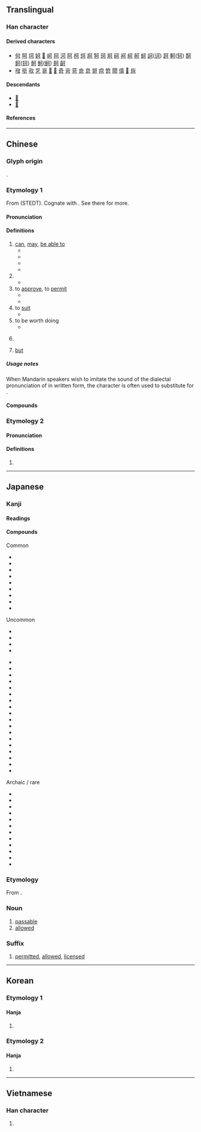 {{also|句}}
{{character info}}
{{character info|🉑}}
==Translingual==
{{stroke order|stroke=5}}
{{stroke order|type=animate}}

===Han character===
{{Han char|rn=30|rad=口|as=02|sn=5|four=10620|canj=MNR|ids=⿹丁口}}

====Derived characters====
* [[何]] [[呵]] [[坷]] [[妸]] [[𡥚]] [[㞹]] [[抲]] [[河]] [[阿]] [[柯]] [[炣]] [[牁]] [[牱]] [[珂]] [[胢]] [[砢]] [[袔]] [[䋍]] [[舸]] [[蚵]] [[訶]]([[诃]]) [[跒]] [[軻]]([[轲]]) [[酠]] [[鈳]]([[钶]]) [[䯊]] [[魺]]([[鲄]]) [[鴚]] [[䶗]]
* [[㪃]] [[㪼]] [[㰤]] [[㐓]] [[哥]] [[𠶘]] [[𠽚]] [[奇]] [[岢]] [[苛]] [[㱒]] [[竒]] [[哿]] [[疴]] [[笴]] [[閜]] [[㑸]] [[𤠄]] [[㫊]]

====Descendants====
* [[𛀙]]
* [[𛀚]]

====References====
{{Han ref|kx=0172.120|dkj=03245|dj=0383.070|hdz=10567.070|uh=53EF}}

----

==Chinese==
{{zh-forms}}

===Glyph origin===
{{Han etym}}
{{Han compound|口|丂|c1=s|c2=p|ls=psc}}.

===Etymology 1===
From {{inh|zh|sit-pro|*m-kal ⪤ *s-gal||back (lower); kidney; load; carry}} (STEDT). Cognate with {{och-l|荷|to carry}}. See there for more.

====Pronunciation====
{{zh-pron
|m=kě
|m-s=
|c=ho2
|c-t=
|g=
|h=pfs=khó
|j=
|mb=kǒ̤
|md=kō̤
|mn=xm,zz,tw:khó/qz:khóⁿ/khóa
|mn_note=khó/khóⁿ - literary; khóa - vernacular
|mn-t=ko2
|w=2khu
|x=
|mc=y
|oc=y
|ma=
|cat=v,suf,adv
}}

====Definitions====
{{zh-hanzi}}

# [[can]], [[may]], [[be able to]]
#* {{zh-l|可能|possibly}}
#* {{zh-l|可以|can}}
#* {{zh-x|這 袋子{zi} 可 盛 五十 公斤。|This bag '''can''' hold 50 kilos.}}
#* {{zh-x|他 沒有 家 可 住。|He had no place to live.}}
# {{n-g|Particle used for emphasis.}}
#* {{zh-x|我 可 不 太 知道。|I don't '''really''' know.}}
# to [[approve]], to [[permit]]
#* {{zh-l|許可|to permit, to allow}}
#* {{zh-l|認可|to approve}}
# to [[suit]]
#* {{zh-l|可心|satisfying}}
# to be worth doing
#* {{zh-x|展覽 的{dí}確 '''可''' 看。|The exhibition is really '''worth''' seeing.}}
# {{n-g|Prefix attached to verbs, expressing possibility and turning them into adjectives. Similar to the English suffix {{m|en|-able}}.}}
#: {{zh-x|可吃|edible}}
#: {{zh-x|可愛|lovely}}
#: {{zh-x|可憐|pitiful}}
# [[but]]
#: {{zh-syn|可是}}

=====Usage notes=====
When Mandarin speakers wish to imitate the sound of the dialectal pronunciation of {{lang|zh|可}} in  written form, the character {{zh-l|闊}} is often used to substitute for {{lang|zh|可}}.
: {{zh-x|闊以|{{n-g|imitates the sound of {{zh-l|可以}} in dialectal Chinese}}}}
: {{zh-x|闊落|{{n-g|imitates the sound of {{zh-l|可樂}} in dialectal Chinese}}}}

====Compounds====
{{zh-der|一無可取|一蹴可幾|不卜可知|不可|不可一世|不可不|不可以|不可企及|不可偏廢|不可勝原|不可勝數|不可勝書|不可勝紀|不可勝言|不可勝計|不可勝記|不可及|不可名字|不可名狀|不可向邇|不可多得|不可得|不可思議|不可意|不可或缺|不可抗力|不可抗拒|不可捉摸|不可收拾|不可救藥|不可數|不可期|不可枚舉|不可測|不可為|不可狀|不可理喻|不可理解|不可當|不可知|不可知論|不可磨滅|不可終日|不可耐|不可能|不可言|不可言喻|不可言宣|不可諱言|不可踰越|不可開交|不可限量|不可靠|不小可|不置可否|乃可|乍可|乏善可陳|乖覺可喜|九原可作|也可|也未可知|人盡可夫|人言可畏|來者可追|依違兩可|依阿兩可|便可|俗不可耐|倚馬可待|僅可|光可鑑人|兩可|其情可憫|冬日可愛|刻可|前車可鑒|功不可沒|勢不可當|南山可移|印可|即可|只可|可不|可不好|可不是|可不道|可乘之機|可乘之隙|可也|可了不得|可事|可人|可人意|可人憎|可人憐|可什麼|可以|可任|可但|可作|可佩|可便|可信|可倫坡|可兀的|可兒|可冀|可則|可加|可厭|可厭相|可又來|可取|可口|可可|可可的|可否|可哀|可喜|可喜可賀|可喜娘|可嘆|可嘉|可圈可點|可堪|可塑性|可奈|可好|可嫌|可孕物質|可就|可巧|可待|可待因|可心|可念|可怕|可怖|可怪|可恃|可恥|可恨|可悲|可惜|可惡|可惱|可想而知|可意|可意人|可愛|可感|可慮|可憎|可憎娘|可憎才|可憐|可憐生|可憐蟲|可憐見|可操左券|可擦擦|可教性|可敦|可敬|可早|可是|可是來|可曾|可有可無|可望|可樂|可欲|可欽|可歌可泣|可歎|可正是|可氣|可溶性|可煞|可煞作怪|可燃性|可燃物|可甚麼|可畏|可疑|可看性|可矜|可知|可知是好|可知道|可磕擦|可磣|可笑|可罪|可耕地|可能|可能性|可著|可蘭經|可行|可見|可見一斑|可見度|可親|可覷|可觀|可言|可謂|可議|可讀性|可變性|可變資本|可貴|可賀|可賀敦|可身|可逆反應|可造之材|可週|可鄙|可離|可靠|可風|可飲水|可駭|可體|史可法|咄嗟可辦|和藹可親|唾手可取|唾手可得|嚴可均|均可|垂手可得|堅不可摧|堪可|夏日可畏|多可|大可|大可不必|大有可為|大有可觀|大雅可觀|天可憐見|天地可表|奇貨可居|妙不可言|孝行可嘉|孺子可教|安可|密不可分|富可敵國|寥寥可數|寧可|小可|尚可|尚可喜|尚有可為|屈指可數|岌岌可危|巧不可階|差可|張可久|形跡可疑|彰彰可據|後會可期|後生可畏|忍無可忍|志不可奪|志不可滿|怒不可抑|怒不可遏|急不可待|急不可耐|悲不可抑|情有可原|惟天可表|愚不可及|憨狀可掬|指日可待|摸棱兩可|摸稜兩可|敖不可長|斷乎不可|易可|時不可失|暗室可欺|有何不可|有例可援|有利可圖|有案可查|有案可稽|有機可乘|有隙可乘|未可厚非|未可限量|未嘗不可|未知可否|未置可否|核可|棄之可惜|楚楚可憐|樂不可支|樂不可極|樂不可言|模棱兩可|模稜兩可|機不可失|欲不可從|歷歷可數|歷歷可紀|歷歷可考|歷歷可見|歷歷可辨|比屋可封|沒可得|泰山可倚|洛可可|深不可測|清晰可見|渺不可測|渾可事|滿可以|潢潦可薦|炙手可熱|無利可圖|無勢可乘|無可不可|無可匹敵|無可厚非|無可否認|無可奈何|無可奉告|無可如何|無可救藥|無可比擬|無可比象|無可置疑|無可置辯|無可諱言|無可非議|無家可奔|無家可歸|無懈可擊|無技可施|無機可乘|無法可施|無瑕可擊|無藥可救|無計可施|無計可生|無話可說|無跡可尋|無路可走|無隙可乘|然然可可|牢不可拔|牢不可破|特利可得|猛可|猛可裡|猶可|獻可替否|獻替可否|班班可考|痊可|百事可樂|盡可|盡可能|省可|省可裡|磣可可|萬不可失|萬萬不可|秀色可餐|窅不可測|立可白|笑容可掬|粲然可觀|精神可嘉|纔可|缺一不可|罪不可赦|罪無可逭|羅可可式|美味可口|義行可風|耐可|能可|臭不可當|臭不可聞|舉手可采|良醞可戀|莫可名狀|莫可奈何|落可便|藐不可測|藹然可親|裁可|西洛可風|觸手可及|許可|許可證|誠可格天|認可|豈可|貴不可言|迪斯可|進可替不|進可替否|遙不可及|遙不可期|適可而止|還可以|銳不可當|銳未可當|錢可使鬼|錢可通神|門可張羅|門可羅雀|閒可|難能可貴|非同小可|面目可憎|頗可|頗為可觀|餘勇可賈|馬可|馬可福音|高不可攀|高不可登|高可摩天|髮光可鑑|可可西里|可比|可微|可導}}

===Etymology 2===

====Pronunciation====
{{zh-pron
|m=kè
|c=hak1
|cat=
}}

====Definitions====
{{zh-hanzi}}

# {{zh-only|可汗}}

{{zh-cat|Elementary}}

----

==Japanese==

===Kanji===
{{ja-kanji|grade=5|rs=口02}}

====Readings====
{{ja-readings
|goon=か
|kanon=か
|on=こく
|kun=よ-い, べ-し, ばかり
}}

====Compounds====
{{der-top3|Compounds of 可}}
;Common
* {{ja-r|可否|かひ}}
* {{ja-r|可%決|か%けつ}}
* {{ja-r|可%也|か%なり}}
* {{ja-r|可能|かのう}}
* {{ja-r|可%愛い|か%わい.い}}
* {{ja-r|可%哀相|か%わいそう}}
* {{ja-r|不可|ふか}}
* {{ja-r|許可|きょか}}
* {{ja-r|認可|にんか}}

;Uncommon
* {{ja-r|可き|べき}}
* {{ja-r|可とする|かとする}}
* {{ja-r|可分|かぶん}}
* {{ja-r|可聴|かちょう}}
{{der-mid3}}
* {{ja-r|可動|かどう}}
* {{ja-r|可%読|か%どく}}
* {{ja-r|可%逆|か%ぎゃく}}
* {{ja-r|可変|かへん}}
* {{ja-r|可燃|かねん}}
* {{ja-r|可憐|かれん}}
* {{ja-r|可算|かさん}}
* {{ja-r|可視|かし}}
* {{ja-r|可塑|かそ}}
* {{ja-r|可溶|かよう}}
* {{ja-r|加%圧性|か%あつせい}}
* {{ja-r|可%換環|か%かんかん}}
* {{ja-r|可%換群|か%かんぐん}}
* {{ja-r|可%処分|か%しょぶん}}
* {{ja-r|印可|いんか}}
* {{ja-r|半可|はんか}}
* {{ja-r|裁可|さいか}}
* {{ja-r|成る可く|なるべく}}

{{der-mid3}}
;Archaic / rare
* {{ja-r|可い|べい}}
* {{ja-r|可し|べし}}
* {{ja-r|可からず|べからず}}
* {{ja-r|可くして|べくして}}
* {{ja-r|可惜|あたら}}
* {{ja-r|可%成|か%なり}}
* {{ja-r|可%祝|か%しく}}
* {{ja-r|可撓|かとう}}
* {{ja-r|可用|かよう}}
* {{ja-r|允可|いんか}}
* {{ja-r|可%及%的|か%きゅう%てき}}
* {{ja-r|可耕地|かこうち}}
{{der-bottom}}

===Etymology===
{{ja-kanjitab|か|yomi=o}}

From {{der|ja|ltc|-}} {{ltc-l|可}}.

===Noun===
{{ja-noun|か}}

# [[passable]]
# [[allowed]]
#: {{ja-usex|再配%布 が '''可''' の 画像|さいはい%ふ が '''か''' の がぞう|images whose redistribution is allowed|ref=[https://www.nttdocomo.co.jp/service/developer/make/content/deco_mail/pictograph/index.html]}}

===Suffix===
{{ja-pos|か|suffix}}

# [[permitted]], [[allowed]], [[licensed]]

----

==Korean==

===Etymology 1===

====Hanja====
{{ko-hanja|옳다|옳을|가}}

# {{hanja form of|가|[[possible]]; [[allowed]]}}

===Etymology 2===

====Hanja====
{{ko-hanja|오랑캐|극}}

# {{hanja form of|극|[[barbarian]]}}

----

==Vietnamese==

===Han character===
{{vi-readings|reading=[[khả]], [[khá]], [[tài]]|rs=口02}}

# {{rfdef|vi|sort=口02}}